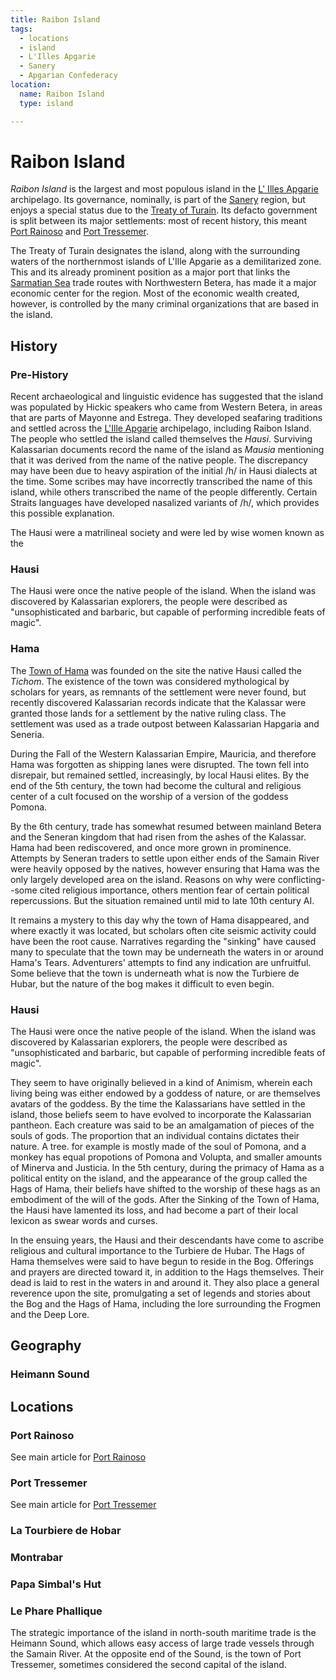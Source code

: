 ```yaml
---
title: Raibon Island
tags:
  - locations
  - island
  - L'Illes Apgarie
  - Sanery
  - Apgarian Confederacy
location:
  name: Raibon Island
  type: island

---
```


<Incomplete />

# Raibon Island


<Map asset={MapImage} width={500} height={500} alt="Map of Raibon Island" />

*Raibon Island* is the largest and most populous island in the
[L' Illes Apgarie](/locations/l-illes-apgarie) archipelago. Its governance,
nominally, is part of the [Sanery](/locations/sanery) region, but enjoys a special
status due to the [Treaty of Turain](/events/treaty-of-turain/). Its
defacto government is split between its major settlements: most of recent
history, this meant [Port Rainoso](/locations/port-rainoso) and
[Port Tressemer](/locations/port-tressemer).

The Treaty of Turain designates the island, along with the surrounding waters of
the northernmost islands of L'Ille Apgarie as a demilitarized zone. This and its
already prominent position as a major port that links the
[Sarmatian Sea](/locations/sarmatian-sea) trade routes with Northwestern Betera, has
made it a major economic center for the region. Most of the economic wealth
created, however, is controlled by the many criminal organizations that are
based in the island.

## History

### Pre-History

Recent archaeological and linguistic evidence has suggested that the island was
populated by Hickic speakers who came from Western Betera, in areas that are
parts of Mayonne and Estrega. They developed seafaring traditions and settled
across the [L'Ille Apgarie](/locations/l-illes-apgarie) archipelago, including Raibon
Island. The people who settled the island called themselves the *Hausi*.
Surviving Kalassarian documents record the name of the island as *Mausia*
mentioning that it was derived from the name of the native people. The
discrepancy may have been due to heavy aspiration of the initial /h/ in Hausi
dialects at the time. Some scribes may have incorrectly transcribed the name of
this island, while others transcribed the name of the people differently.
Certain Straits languages have developed nasalized variants of /h/, which
provides this possible explanation.

The Hausi were a matrilineal society and were led by wise women known as the

### Hausi

The Hausi were once the native people of the island. When the island was
discovered by Kalassarian explorers, the people were described as
"unsophisticated and barbaric, but capable of performing incredible feats of
magic".

### Hama

The [Town of Hama](/locations/hama) was founded on the site the native Hausi called
the *Tichom*. The existence of the town was considered mythological by scholars
for years, as remnants of the settlement were never found, but recently
discovered Kalassarian records indicate that the Kalassar were granted those
lands for a settlement by the native ruling class. The settlement was used as a
trade outpost between Kalassarian Hapgaria and Seneria.

During the Fall of the Western Kalassarian Empire, Mauricia, and therefore Hama
was forgotten as shipping lanes were disrupted. The town fell into disrepair,
but remained settled, increasingly, by local Hausi elites. By the end of the 5th
century, the town had become the cultural and religious center of a cult focused
on the worship of a version of the goddess Pomona.

By the 6th century, trade has somewhat resumed between mainland Betera and the
Seneran kingdom that had risen from the ashes of the Kalassar. Hama had been
rediscovered, and once more grown in prominence. Attempts by Seneran traders to
settle upon either ends of the Samain River were heavily opposed by the natives,
however ensuring that Hama was the only largely developed area on the island.
Reasons on why were conflicting--some cited religious importance, others mention
fear of certain political repercussions. But the situation remained until mid to
late 10th century AI.

It remains a mystery to this day why the town of Hama disappeared, and where
exactly it was located, but scholars often cite seismic activity could have been
the root cause. Narratives regarding the "sinking" have caused many to speculate
that the town may be underneath the waters in or around Hama's Tears.
Adventurers' attempts to find any indication are unfruitful. Some believe that
the town is underneath what is now the Turbiere de Hubar, but the nature of the
bog makes it difficult to even begin.

### Hausi

The Hausi were once the native people of the island. When the island was
discovered by Kalassarian explorers, the people were described as
"unsophisticated and barbaric, but capable of performing incredible feats of
magic".

They seem to have originally believed in a kind of Animism, wherein each living
being was either endowed by a goddess of nature, or are themselves avatars of
the goddess. By the time the Kalassarians have settled in the island, those
beliefs seem to have evolved to incorporate the Kalassarian pantheon. Each
creature was said to be an amalgamation of pieces of the souls of gods. The
proportion that an individual contains dictates their nature. A tree. for
example is mostly made of the soul of Pomona, and a monkey has equal propotions
of Pomona and Volupta, and smaller amounts of Minerva and Justicia. In the 5th
century, during the primacy of Hama as a political entity on the island, and the
appearance of the group called the Hags of Hama, their beliefs have shifted to
the worship of these hags as an embodiment of the will of the gods. After the
Sinking of the Town of Hama, the Hausi have lamented its loss, and had become a
part of their local lexicon as swear words and curses.

In the ensuing years, the Hausi and their descendants have come to ascribe
religious and cultural importance to the Turbiere de Hubar. The Hags of Hama
themselves were said to have begun to reside in the Bog. Offerings and prayers
are directed toward it, in addition to the Hags themselves. Their dead is laid
to rest in the waters in and around it. They also place a general reverence upon
the site, promulgating a set of legends and stories about the Bog and the Hags
of Hama, including the lore surrounding the Frogmen and the Deep Lore.

## Geography

### Heimann Sound

## Locations

### Port Rainoso

See main article for [Port Rainoso](/locations/port-rainoso)

### Port Tressemer

See main article for [Port Tressemer](/locations/port-tressemer)

### La Tourbiere de Hobar

### Montrabar

### Papa Simbal's Hut

### Le Phare Phallique

The strategic importance of the island in north-south maritime trade is the
Heimann Sound, which allows easy access of large trade vessels through the
Samain River. At the opposite end of the Sound, is the town of Port Tressemer,
sometimes considered the second capital of the island.
